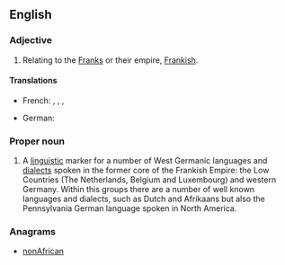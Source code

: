 ==English==

===Adjective===
{{en-adj|-}}

# Relating to the [[Franks]] or their empire, [[Frankish]].

====Translations====
{{trans-top|relating to the Franks or their empire, Frankish}}
* French: {{t+|fr|franconien|m}},  {{t+|fr|franc|m}},  {{t|fr|franque|f}},  {{t+|fr|francique|m|f}}
{{trans-mid}}
* German: {{t+|de|fränkisch}}
{{trans-bottom}}

===Proper noun===
{{en-proper-noun}}
{{wikipedia|Franconian Languages}}

# A [[linguistic]] marker for a number of West Germanic languages and [[dialect]]s spoken in the former core of the Frankish Empire: the Low Countries (The Netherlands, Belgium and Luxembourg) and western Germany. Within this groups there are a number of well known languages and dialects, such as Dutch and Afrikaans but also the Pennsylvania German language spoken in North America.

===Anagrams===
* {{alphagram|aacfinnnor}} [[nonAfrican#English|nonAfrican]]